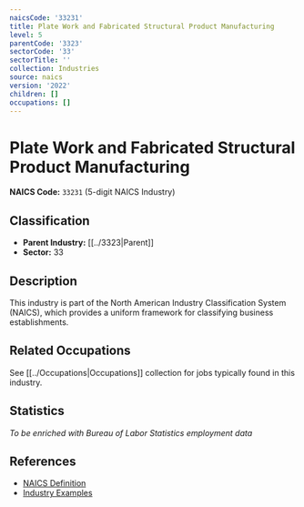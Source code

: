 ```yaml
---
naicsCode: '33231'
title: Plate Work and Fabricated Structural Product Manufacturing
level: 5
parentCode: '3323'
sectorCode: '33'
sectorTitle: ''
collection: Industries
source: naics
version: '2022'
children: []
occupations: []
---
```

# Plate Work and Fabricated Structural Product Manufacturing

**NAICS Code:** `33231` (5-digit NAICS Industry)

## Classification

- **Parent Industry:** [[../3323|Parent]]
- **Sector:** 33

## Description

This industry is part of the North American Industry Classification System (NAICS), which provides a uniform framework for classifying business establishments.

## Related Occupations

See [[../Occupations|Occupations]] collection for jobs typically found in this industry.

## Statistics

*To be enriched with Bureau of Labor Statistics employment data*

## References

- [NAICS Definition](https://www.census.gov/naics/)
- [Industry Examples](https://www.census.gov/naics/2022NAICS/)
